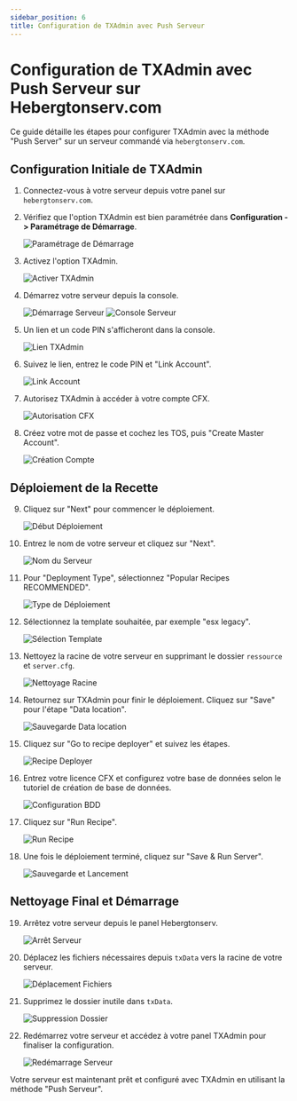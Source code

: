 ```yaml
---
sidebar_position: 6
title: Configuration de TXAdmin avec Push Serveur
---
```


# Configuration de TXAdmin avec Push Serveur sur Hebergtonserv.com

Ce guide détaille les étapes pour configurer TXAdmin avec la méthode "Push Server" sur un serveur commandé via `hebergtonserv.com`.

## Configuration Initiale de TXAdmin

1. Connectez-vous à votre serveur depuis votre panel sur `hebergtonserv.com`.

2. Vérifiez que l'option TXAdmin est bien paramétrée dans **Configuration -> Paramétrage de Démarrage**.

   ![Paramétrage de Démarrage](https://i.imgur.com/cUZs0bw.png)

3. Activez l'option TXAdmin.

   ![Activer TXAdmin](https://i.imgur.com/zfnh5c7.png)

4. Démarrez votre serveur depuis la console.

   ![Démarrage Serveur](https://i.imgur.com/oVWbPvu.png)
   ![Console Serveur](https://i.imgur.com/QPzdwnt.png)

5. Un lien et un code PIN s'afficheront dans la console.

   ![Lien TXAdmin](https://i.imgur.com/KKch3fi.png)

6. Suivez le lien, entrez le code PIN et "Link Account".

   ![Link Account](https://i.imgur.com/i3OQDgR.png)

7. Autorisez TXAdmin à accéder à votre compte CFX.

   ![Autorisation CFX](https://i.imgur.com/Y1wRJuA.png)

8. Créez votre mot de passe et cochez les TOS, puis "Create Master Account".

   ![Création Compte](https://i.imgur.com/mWQaPs1.png)

## Déploiement de la Recette

9. Cliquez sur "Next" pour commencer le déploiement.

   ![Début Déploiement](https://i.imgur.com/H4yR2AH.png)

10. Entrez le nom de votre serveur et cliquez sur "Next".

    ![Nom du Serveur](https://i.imgur.com/MmtaHft.png)

11. Pour "Deployment Type", sélectionnez "Popular Recipes RECOMMENDED".

    ![Type de Déploiement](https://i.imgur.com/dyb8qim.png)

12. Sélectionnez la template souhaitée, par exemple "esx legacy".

    ![Sélection Template](https://i.imgur.com/s7cDiQl.png)

13. Nettoyez la racine de votre serveur en supprimant le dossier `ressource` et `server.cfg`.

    ![Nettoyage Racine](https://i.imgur.com/d1g73P1.png)

14. Retournez sur TXAdmin pour finir le déploiement. Cliquez sur "Save" pour l'étape "Data location".

    ![Sauvegarde Data location](https://i.imgur.com/IyWElyF.png)

15. Cliquez sur "Go to recipe deployer" et suivez les étapes.

    ![Recipe Deployer](https://i.imgur.com/yd0u66O.png)

16. Entrez votre licence CFX et configurez votre base de données selon le tutoriel de création de base de données.

    ![Configuration BDD](https://i.imgur.com/6tsPLl2.png)

17. Cliquez sur "Run Recipe".

    ![Run Recipe](https://i.imgur.com/XvZdNj9.png)

18. Une fois le déploiement terminé, cliquez sur "Save & Run Server".

    ![Sauvegarde et Lancement](https://i.imgur.com/ksqdVVu.png)

## Nettoyage Final et Démarrage

19. Arrêtez votre serveur depuis le panel Hebergtonserv.

    ![Arrêt Serveur](https://i.imgur.com/4fRuCdk.png)

20. Déplacez les fichiers nécessaires depuis `txData` vers la racine de votre serveur.

    ![Déplacement Fichiers](https://i.imgur.com/z6LBFJP.png)

21. Supprimez le dossier inutile dans `txData`.

    ![Suppression Dossier](https://i.imgur.com/j7Jpzgv.gif)

22. Redémarrez votre serveur et accédez à votre panel TXAdmin pour finaliser la configuration.

    ![Redémarrage Serveur](https://i.imgur.com/ak1ISF6.gif)

Votre serveur est maintenant prêt et configuré avec TXAdmin en utilisant la méthode "Push Serveur".
